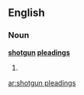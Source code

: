 ==English==

===Noun===
'''[[shotgun]] [[pleading]]s'''

# {{plural of|[[shotgun pleading]]}}

[[ar:shotgun pleadings]]